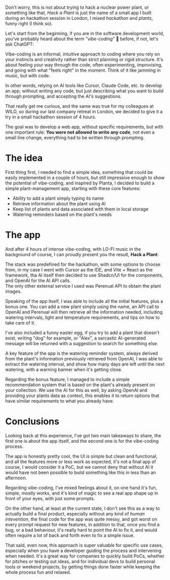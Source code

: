 


Don't worry, this is not about trying to hack a nuclear power plant, or something like that, <i>Hack a Plant</i> is just the name of a small app I built during an hackathon session in London, I mixed <i>hackathon</i> and <i>plants</i>, funny right (I think so).

Let's start from the beginning, if you are in the software development world, you've probably heard about the term <i>"vibe-coding"</i> 😬 before, if not, let's ask ChatGPT:

<MarkdownBlockquote accentColor={contentMetadata.accentColor}>
  Vibe-coding is an informal, intuitive approach to coding where you rely on your instincts and creativity rather than
  strict planning or rigid structure. It's about feeling your way through the code, often experimenting, improvising,
  and going with what "feels right" in the moment. Think of it like jamming in music, but with code.
</MarkdownBlockquote>

In other words, relying on AI tools like Cursor, Claude Code, etc. to develop an app, without writing any code, but just describing what you want to build through prompting, and accepting the AI's suggestions.

That really get me curious, and the same was true for my colleagues at <Link href="https://wild.as/" underline accentColor="pink"> WILD</Link>, so during our last company retreat in London,
we decided to give it a try in a small hackathon session of 4 hours.

The goal was to develop a web app, without specific requirements, but with one important rule: <strong>You were not allowed to write any code</strong>, not even a small line change, everything had to be written through prompting.

# The idea

First thing first, I needed to find a simple idea, something that could be easily implemented in a couple of hours, but still impressive enough to show the potential of vibe-coding,
and inspired by <Link href="https://getplanta.com/" underline accentColor="green">Planta</Link>,
I decided to build a simple plant-management app, starting with these core features:

- Ability to add a plant simply typing its name
- Retrieve information about the plant using AI
- Keep list of plants and data associated with them in local storage
- Watering reminders based on the plant's needs

# The app

And after 4 hours of intense vibe-coding, with LO-FI music in the background of course,
I can proudly present you the result, <strong className="text-green-700">Hack a Plant</strong>:

<MarkdownImage
  alt="Initial Homepage with Welcome Screen"
  src={HomeInitialImage}
  wide
  className="border border-theme-foreground/10"
  rounded="md"
  showCaption
/>

<MarkdownImage
  alt="Homepage with items"
  src={HomeFullImage}
  wide
  className="border border-theme-foreground/10"
  rounded="md"
  showCaption
/>

<MarkdownImage alt="Plant Detail View" src={ItemDetailImage} wide rounded="md" showCaption />

The stack was predefined for the hackathon, with some options to choose from, in my case I went with Cursor as the IDE, and Vite + React as the framework,
tha AI itself then decided to use Shadcn/UI for the components, and OpenAI for the AI API calls.  
The only other external service I used was <Link href="https://perenual.com/" underline accentColor="blue">Perenual API</Link> to obtain the plant images.

Speaking of the app itself, I was able to include all the initial features, plus a bonus one.
You can add a new plant simply using the name, an API call to OpenAI and Perenual will then retrieve all the information needed,
including watering intervals, light and temperature requirements, and tips on how to take care of it.

<MarkdownVideo
  title="Process of adding a new plant"
  src="/assets/videos/writings/hack-a-plant/add-plant-process.mp4"
  poster="/assets/videos/writings/hack-a-plant/add-plant-process-poster.jpg"
  className="aspect-[1534/1080] border border-theme-foreground/10"
  wide
  showCaption
  autoPlay
  muted
  loop
  controls
  rounded="md"
/>

I've also included a funny easter egg, if you try to add a plant that doesn't exist, writing "dog" for example, or "Alex",
a sarcastic AI-generated message will be returned with a suggestion to search for something else.

<MarkdownImage alt="Easter egg" src={AddPlantJokeImage} />

A key feature of the app is the watering reminder system, always derived from the plant's information previously retrieved from OpenAI,
I was able to extract the watering interval, and show how many days are left until the next watering, with a warning banner when it's getting close.

Regarding the bonus feature, I managed to include a simple recommendation system that is based on the plant's already present on your collection.
We use the AI for this as well, by asking OpenAI and providing your plants data as context, this enables it to return options that have similar requirements to what you already have.

<MarkdownVideo
  title="Recommendations system"
  src="/assets/videos/writings/hack-a-plant/recommendations.mp4"
  poster="/assets/videos/writings/hack-a-plant/recommendations-poster.jpg"
  className="aspect-[1534/1080] border border-theme-foreground/10"
  wide
  showCaption
  autoPlay
  muted
  loop
  controls
  rounded="md"
/>

# Conclusions

Looking back at this experience, I've got two main takeaways to share, the first one is about the app itself, and the second one is for the vibe-coding process.

The app is honestly pretty cool, the UI is simple but clean and functional, and all the features more or less work as expected, it's not a final app of course,
I would consider it a PoC, but we cannot deny that without AI it would have not been possible to build something like this in less than an afternoon.

Regarding vibe-coding, I've mixed feelings about it, on one hand it's fun, simple, mostly works,
and it's kind of magic to see a real app shape up in front of your eyes, with just some prompts.

On the other hand, at least at the current state, I don't see this as a way to actually build a final product, especially without any kind of <i>human intevention</i>,
the final code for the app was quite messy, and got worst on every prompt request for new features, in addition to that, once you find a bug, or a bad behaviour,
it's really hard to point the AI to fix it, and would often require a lot of back and forth even to fix a simple issue.

That said, even now, this approach is super valuable for specific use cases, especially when you have a developer guiding the process and intervening when needed.
It's a great way for companies to quickly build PoCs, whether for pitches or testing out ideas, and for individual devs to build personal tools or weekend projects, by getting things done faster while keeping the whole process fun and relaxed.

<MarkdownFooter />
